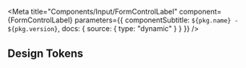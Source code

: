 

<Meta
  title="Components/Input/FormControlLabel"
  component={FormControlLabel}
  parameters={{ componentSubtitle: `${pkg.name} - ${pkg.version}`, docs: { source: { type: "dynamic" } } }}
/>

<Description markdown={readme} />

## Design Tokens

<DesignTokenDocBlock categoryName="FormControlLabel" viewType="table" />

